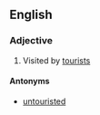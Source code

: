 ==English==

===Adjective===
{{en-adj}}

# {{often|in combination}} Visited by [[tourist]]s

====Antonyms====
* [[untouristed]]